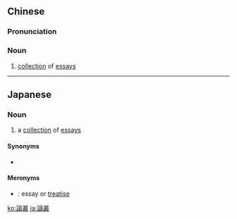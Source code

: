 {{also|论丛}}
==Chinese==
{{zh-forms|s=论丛}}

===Pronunciation===
{{zh-pron
|m=lùncóng
|cat=n
}}

===Noun===
{{zh-noun}}

# [[collection]] of [[essay]]s

----

==Japanese==
{{ja-kanjitab|ろん|そう|yomi=on}}

===Noun===
{{ja-noun|ろんそう}}

# a [[collection]] of [[essay]]s

====Synonyms====
* {{ja-r|論集|ろんしゅう}}

====Meronyms====
* {{ja-r|論文|ろんぶん}}: essay or [[treatise]]

[[ko:論叢]]
[[ja:論叢]]